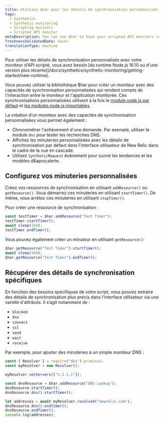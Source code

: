 ```yaml
---
title: Utilisez $har pour les détails de synchronisation personnalisés
tags:
  - Synthetics
  - Synthetic monitoring
  - Scripting monitors
  - Scripted API monitor
metaDescription: You can use $har to have your scripted API monitors report custom timing details that appear in the New Relic UI.
freshnessValidatedDate: never
translationType: machine
---
```


<Callout variant="important">
  Pour utiliser les détails de synchronisation personnalisés avec votre moniteur d'API scripté, vous avez besoin [du runtime Node.js 16.10 ou d'une version plus récente](/docs/synthetics/synthetic-monitoring/getting-started/new-runtime).
</Callout>

Vous pouvez utiliser la bibliothèque $har pour créer un moniteur avec des capacités de synchronisation personnalisées qui rendent compte de l'interaction entre le moniteur et l'application monitorée. Ces synchronisations personnalisées utilisent à la fois le [module node.js par défaut](/docs/synthetics/synthetic-monitoring/scripting-monitors/import-nodejs-modules/#supported-core-modules) et [les modules node.js importables](/docs/synthetics/synthetic-monitoring/using-monitors/manage-monitor-runtimes/#v0).

La création d’un moniteur avec des capacités de synchronisation personnalisées vous permet également :

* Chronométrer l'achèvement d'une demande. Par exemple, utiliser le module `dns` pour tester les recherches DNS.
* Affichez les minuteries personnalisées avec les détails de synchronisation par défaut dans l'interface utilisateur de New Relic dans le cadre de la vue en cascade.
* Utilisez `SyntheticRequest` événement pour suivre les tendances et les modèles d&amp;apos;alerte.

## Configurez vos minuteries personnalisées

Créez vos ressources de synchronisation en utilisant `addResource()` ou `getResource()`. Vous démarrez ces minuteries en utilisant `startTimer()`. De même, vous arrêtez ces minuteries en utilisant `stopTimer()`.

Pour créer une ressource de synchronisation :

```js
const testTimer = $har.addResource("Test Timer");
testTimer.startTimer();
await sleep(100);
testTimer.endTimer();
```

Vous pouvez également créer un minuteur en utilisant `getResource()`:

```js
$har.getResource("Test Timer").startTimer();
await sleep(100);
$har.getResource("Test Timer").endTimer();
```

## Récupérer des détails de synchronisation spécifiques

En fonction des besoins spécifiques de votre script, vous pouvez extraire des détails de synchronisation plus précis dans l'interface utilisateur via une variété d'attributs. Il s’agit notamment de :

* `blocked`
* `dns`
* `connect`
* `ssl`
* `send`
* `wait`
* `receive`

Par exemple, pour ajouter des minuteries à un simple moniteur DNS :

```js
const { Resolver } = require("dns").promises;
const myResolver = new Resolver();

myResolver.setServers(["1.1.1.1"]);

const dnsResource = $har.addResource("DNS Lookup");
dnsResource.startTimer();
dnsResource.dns().startTimer();

let addresses = await myResolver.resolve4("newrelic.com");
dnsResource.dns().endTimer();
dnsResource.endTimer();
console.log(addresses);
```